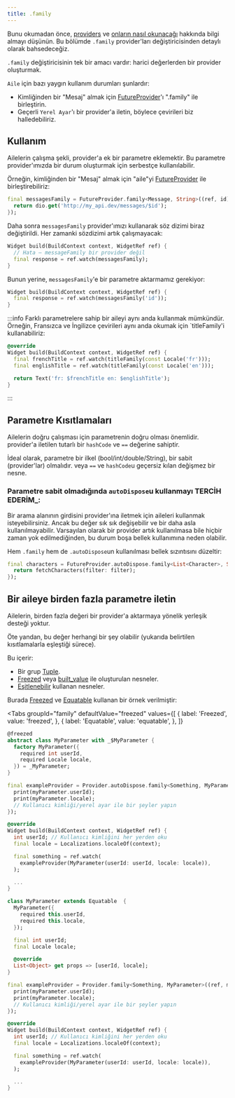 ```yaml
---
title: .family
---
```



Bunu okumadan önce, [providers](/docs/concepts/providers) ve [onların nasıl okunacağı](/docs/concepts/reading) hakkında bilgi almayı düşünün.
Bu bölümde `.family` provider'ları değiştiricisinden detaylı olarak bahsedeceğiz.

`.family` değiştiricisinin tek bir amacı vardır: harici değerlerden bir provider oluşturmak.

`Aile` için bazı yaygın kullanım durumları şunlardır:

- Kimliğinden bir "Mesaj" almak için [FutureProvider]'ı ".family" ile birleştirin.
- Geçerli `Yerel Ayar`'ı bir provider'a iletin, böylece çevirileri biz halledebiliriz.

## Kullanım

Ailelerin çalışma şekli, provider'a ek bir parametre eklemektir.
Bu parametre provider'ımızda bir durum oluşturmak için serbestçe kullanılabilir.

Örneğin, kimliğinden bir "Mesaj" almak için "aile"yi [FutureProvider] ile birleştirebiliriz:

```dart
final messagesFamily = FutureProvider.family<Message, String>((ref, id) async {
  return dio.get('http://my_api.dev/messages/$id');
});
```

Daha sonra `messagesFamily` provider'ımızı kullanarak söz dizimi biraz değiştirildi.
Her zamanki sözdizimi artık çalışmayacak:

```dart
Widget build(BuildContext context, WidgetRef ref) {
  // Hata – messageFamily bir provider değil
  final response = ref.watch(messagesFamily);
}
```

Bunun yerine, `messagesFamily`'e bir parametre aktarmamız gerekiyor:

```dart
Widget build(BuildContext context, WidgetRef ref) {
  final response = ref.watch(messagesFamily('id'));
}
```

:::info
Farklı parametrelere sahip bir aileyi aynı anda kullanmak mümkündür.
Örneğin, Fransızca ve İngilizce çevirileri aynı anda okumak için `titleFamily'i kullanabiliriz:

```dart
@override
Widget build(BuildContext context, WidgetRef ref) {
  final frenchTitle = ref.watch(titleFamily(const Locale('fr')));
  final englishTitle = ref.watch(titleFamily(const Locale('en')));

  return Text('fr: $frenchTitle en: $englishTitle');
}
```

:::

## Parametre Kısıtlamaları


Ailelerin doğru çalışması için parametrenin doğru olması önemlidir.
provider'a iletilen tutarlı bir `hashCode` ve `==` değerine sahiptir.

İdeal olarak, parametre bir ilkel (bool/int/double/String), bir sabit (provider'lar) olmalıdır.
veya `==` ve `hashCode`u geçersiz kılan değişmez bir nesne.

### Parametre sabit olmadığında `autoDispose`u kullanmayı TERCİH EDERİM_:

Bir arama alanının girdisini provider'ına iletmek için aileleri kullanmak isteyebilirsiniz.
Ancak bu değer sık ​​sık değişebilir ve bir daha asla kullanılmayabilir.
Varsayılan olarak bir provider artık kullanılmasa bile hiçbir zaman yok edilmediğinden, bu durum boşa bellek kullanımına neden olabilir.

Hem `.family` hem de `.autoDispose`un kullanılması bellek sızıntısını düzeltir:

```dart
final characters = FutureProvider.autoDispose.family<List<Character>, String>((ref, filter) async {
  return fetchCharacters(filter: filter);
});
```

## Bir aileye birden fazla parametre iletin

Ailelerin, birden fazla değeri bir provider'a aktarmaya yönelik yerleşik desteği yoktur.

Öte yandan, bu değer herhangi bir şey olabilir (yukarıda belirtilen kısıtlamalarla eşleştiği sürece).

Bu içerir:

- Bir grup [Tuple](http://pub.dev/packages/Tuple).
- [Freezed] veya [built_value](https://pub.dev/packages/built_value) ile oluşturulan nesneler.
- [Eşitlenebilir](https://pub.dev/packages/equatable) kullanan nesneler.

Burada [Freezed] ve [Equatable] kullanan bir örnek verilmiştir:

<Tabs
  groupId="family"
  defaultValue="freezed"
  values={[
    { label: 'Freezed', value: 'freezed', },
    { label: 'Equatable', value: 'equatable', },
  ]}
>

<TabItem value="freezed">

```dart
@freezed
abstract class MyParameter with _$MyParameter {
  factory MyParameter({
    required int userId,
    required Locale locale,
  }) = _MyParameter;
}

final exampleProvider = Provider.autoDispose.family<Something, MyParameter>((ref, myParameter) {
  print(myParameter.userId);
  print(myParameter.locale);
  // Kullanıcı kimliği/yerel ayar ile bir şeyler yapın
});

@override
Widget build(BuildContext context, WidgetRef ref) {
  int userId; // Kullanıcı kimliğini her yerden oku
  final locale = Localizations.localeOf(context);

  final something = ref.watch(
    exampleProvider(MyParameter(userId: userId, locale: locale)),
  );

  ...
}
```

</TabItem>
<TabItem value="equatable">

```dart
class MyParameter extends Equatable  {
  MyParameter({
    required this.userId,
    required this.locale,
  });

  final int userId;
  final Locale locale;

  @override
  List<Object> get props => [userId, locale];
}

final exampleProvider = Provider.family<Something, MyParameter>((ref, myParameter) {
  print(myParameter.userId);
  print(myParameter.locale);
  // Kullanıcı kimliği/yerel ayar ile bir şeyler yapın
});

@override
Widget build(BuildContext context, WidgetRef ref) {
  int userId; // Kullanıcı kimliğini her yerden oku
  final locale = Localizations.localeOf(context);

  final something = ref.watch(
    exampleProvider(MyParameter(userId: userId, locale: locale)),
  );

  ...
}
```

</TabItem>
</Tabs>

[freezed]: https://pub.dev/packages/freezed
[provider]: https://pub.dev/documentation/riverpod/latest/riverpod/Provider-class.html
[Equatable]: https://pub.dev/packages/equatable
[futureprovider]: ../../providers/future_provider
